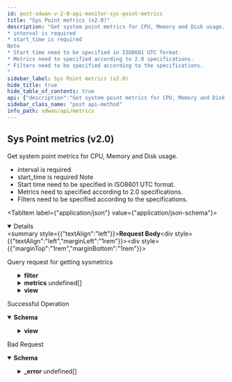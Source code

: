 ```yaml
---
id: post-sdwan-v-2-0-api-monitor-sys-point-metrics
title: "Sys Point metrics (v2.0)"
description: "Get system point metrics for CPU, Memory and Disk usage.
* interval is required
* start_time is required
Note
* Start time need to be specified in ISO8601 UTC format.
* Metrics need to specified according to 2.0 specifications.
* Filters need to be specified according to the specifications.
"
sidebar_label: Sys Point metrics (v2.0)
hide_title: true
hide_table_of_contents: true
api: {"description":"Get system point metrics for CPU, Memory and Disk usage.\n* interval is required\n* start_time is required\nNote\n* Start time need to be specified in ISO8601 UTC format.\n* Metrics need to specified according to 2.0 specifications.\n* Filters need to be specified according to the specifications.\n","operationId":"post-sdwan-v2.0-api-monitor-sys_point_metrics","requestBody":{"content":{"application/json":{"schema":{"properties":{"end_time":{"format":"date","type":"string"},"filter":{"description":"Filter","properties":{"elements":{"description":"Elements","items":{"description":"Elements","type":"string"},"type":"array"},"path":{"description":"Path","items":{"description":"Path","type":"string"},"type":"array"},"site":{"description":"Site","type":"object"},"type":{"description":"Type","type":"string"}}},"interval":{"description":"Interval","enum":["TEN_SEC","ONE_MIN","FIVE_MIN","ONE_HOUR","ONE_DAY"],"type":"string"},"metrics":{"description":"Metrics","items":{"properties":{"series":{"description":"Series","items":{"properties":{"data":{"description":"Data","items":{"properties":{"datapoints":{"description":"Datapoints","items":{"properties":{"duration":{"format":"date-time","type":"string"},"filter_property_id":{"description":"Filter Property Id","type":"string"},"value":{"description":"Value: JsonInclude(content = ALWAYS, contentFilter = classOf[Void], value = ALWAYS, valueFilter = classOf[Void]) ","type":"number"}}},"type":"array"},"statistics":{"description":"Statistics","type":"object"}}},"type":"array"},"interval":{"description":"Interval","type":"string"},"name":{"description":"Name","type":"string"},"unit":{"description":"Unit","type":"string"},"view":{"description":"View","type":"object"}}},"type":"array"}}},"type":"array"},"name":{"description":"Name: Pattern(error = INVALID_FILTER: Schema check failed - Invalid value for param {}, regexp = ^[A-Za-z]+$) ","type":"string"},"start_time":{"format":"date","type":"string"},"view":{"description":"View","properties":{"app_id":{"description":"App Id","type":"string"},"cellular_module_id":{"description":"Cellular Module Id","type":"string"},"direction":{"description":"Direction","enum":["Ingress","Egress"],"type":"string"},"element_id":{"description":"Element Id","type":"string"},"interface_id":{"description":"Interface Id","type":"string"},"path_id":{"description":"Path Id","type":"string"},"path_type":{"description":"Path Type","enum":["public_direct","public_vpn","private_direct","private_vpn","unknown","servicelink"],"type":"string"},"priority":{"description":"Priority","type":"string"},"site_id":{"description":"Site Id","type":"string"},"traffic_type":{"description":"Traffic Type","type":"string"},"waninterface_id":{"description":"Waninterface Id","type":"string"}}}}}}},"description":"Query request for getting sysmetrics"},"responses":{"200":{"content":{"application/json":{"schema":{"properties":{"interval":{"description":"Interval","type":"string"},"metrics":{"description":"Metrics","type":"object"},"start_time":{"format":"date","type":"string"},"view":{"description":"View","properties":{"app_id":{"description":"App Id","type":"string"},"cellular_module_id":{"description":"Cellular Module Id","type":"string"},"direction":{"description":"Direction","enum":["Ingress","Egress"],"type":"string"},"element_id":{"description":"Element Id","type":"string"},"interface_id":{"description":"Interface Id","type":"string"},"path_id":{"description":"Path Id","type":"string"},"path_type":{"description":"Path Type","enum":["public_direct","public_vpn","private_direct","private_vpn","unknown","servicelink"],"type":"string"},"priority":{"description":"Priority","type":"string"},"site_id":{"description":"Site Id","type":"string"},"traffic_type":{"description":"Traffic Type","type":"string"},"waninterface_id":{"description":"Waninterface Id","type":"string"}}}}}}},"description":"Successful Operation"},"400":{"content":{"application/json":{"example":{"value":{"_error":[{"code":"INVALID_REQUEST_ERROR_0001"},{"code":"SCHEMA_MISMATCH"},{"code":"METRIC_NOT_SUPPORTED"},{"code":"FUTURE_TIME_ERROR"}]}},"schema":{"properties":{"_error":{"items":{"properties":{"code":{"type":"string"},"message":{"type":"string"}}},"type":"array"}}}}},"description":"Bad Request"}},"tags":["Metrics"],"method":"post","path":"/sdwan/v2.0/api/monitor/sys_point_metrics","servers":[{"url":"https://api.sase.paloaltonetworks.com"}],"jsonRequestBodyExample":{"end_time":"2022-09-28","filter":{"elements":["string"],"path":["string"],"site":{},"type":"string"},"interval":"TEN_SEC","metrics":[{"series":[{"data":[{"datapoints":[{"duration":"2022-09-28","filter_property_id":"string","value":0}],"statistics":{}}],"interval":"string","name":"string","unit":"string","view":{}}]}],"name":"string","start_time":"2022-09-28","view":{"app_id":"string","cellular_module_id":"string","direction":"Ingress","element_id":"string","interface_id":"string","path_id":"string","path_type":"public_direct","priority":"string","site_id":"string","traffic_type":"string","waninterface_id":"string"}},"info":{"contact":{},"description":"List of APIs used to retrieve SDWAN metrics such as badnwidth utilization, TCP transaction, application health, application performance, LQM, flows, interface & system metrics.","title":"Metrics","version":"Latest"},"postman":{"name":"Sys Point metrics (v2.0)","description":{"content":"Get system point metrics for CPU, Memory and Disk usage.\n* interval is required\n* start_time is required\nNote\n* Start time need to be specified in ISO8601 UTC format.\n* Metrics need to specified according to 2.0 specifications.\n* Filters need to be specified according to the specifications.\n","type":"text/plain"},"url":{"path":["sdwan","v2.0","api","monitor","sys_point_metrics"],"host":["{{baseUrl}}"],"query":[],"variable":[]},"header":[{"key":"Content-Type","value":"application/json"},{"key":"Accept","value":"application/json"}],"method":"POST","body":{"mode":"raw","raw":"\"\"","options":{"raw":{"language":"json"}}}}}
sidebar_class_name: "post api-method"
info_path: sdwan/api/metrics
---
```



## Sys Point metrics (v2.0)



Get system point metrics for CPU, Memory and Disk usage.
* interval is required
* start_time is required
Note
* Start time need to be specified in ISO8601 UTC format.
* Metrics need to specified according to 2.0 specifications.
* Filters need to be specified according to the specifications.


<MimeTabs><TabItem label={"application/json"} value={"application/json-schema"}><details style={{}} data-collapsed={false} open={true}><summary style={{"textAlign":"left"}}><strong>Request Body</strong></summary><div style={{"textAlign":"left","marginLeft":"1rem"}}><div style={{"marginTop":"1rem","marginBottom":"1rem"}}>

Query request for getting sysmetrics

</div></div><ul style={{"marginLeft":"1rem"}}><SchemaItem collapsible={false} name={"end_time"} required={false} schemaDescription={undefined} schemaName={"date"} qualifierMessage={undefined} defaultValue={undefined}></SchemaItem><SchemaItem collapsible={true} className={"schemaItem"}><details style={{}}><summary style={{}}><strong>filter</strong><span style={{"opacity":"0.6"}}> </span></summary><div style={{"marginLeft":"1rem"}}><div style={{"marginTop":".5rem","marginBottom":".5rem"}}>

Filter

</div><SchemaItem collapsible={false} name={"elements"} required={false} schemaDescription={"Elements"} schemaName={"string[]"} qualifierMessage={undefined} defaultValue={undefined}></SchemaItem><SchemaItem collapsible={false} name={"path"} required={false} schemaDescription={"Path"} schemaName={"string[]"} qualifierMessage={undefined} defaultValue={undefined}></SchemaItem><SchemaItem collapsible={false} name={"site"} required={false} schemaDescription={"Site"} schemaName={"object"} qualifierMessage={undefined} defaultValue={undefined}></SchemaItem><SchemaItem collapsible={false} name={"type"} required={false} schemaDescription={"Type"} schemaName={"string"} qualifierMessage={undefined} defaultValue={undefined}></SchemaItem></div></details></SchemaItem><SchemaItem collapsible={false} name={"interval"} required={false} schemaDescription={"Interval"} schemaName={"string"} qualifierMessage={"**Possible values:** [`TEN_SEC`, `ONE_MIN`, `FIVE_MIN`, `ONE_HOUR`, `ONE_DAY`]"} defaultValue={undefined}></SchemaItem><SchemaItem collapsible={true} className={"schemaItem"}><details style={{}}><summary style={{}}><strong>metrics</strong><span style={{"opacity":"0.6"}}> undefined[]</span></summary><div style={{"marginLeft":"1rem"}}><div style={{"marginTop":".5rem","marginBottom":".5rem"}}>

Metrics

</div><SchemaItem collapsible={true} className={"schemaItem"}><details style={{}}><summary style={{}}><strong>series</strong><span style={{"opacity":"0.6"}}> undefined[]</span></summary><div style={{"marginLeft":"1rem"}}><div style={{"marginTop":".5rem","marginBottom":".5rem"}}>

Series

</div><SchemaItem collapsible={true} className={"schemaItem"}><details style={{}}><summary style={{}}><strong>data</strong><span style={{"opacity":"0.6"}}> undefined[]</span></summary><div style={{"marginLeft":"1rem"}}><div style={{"marginTop":".5rem","marginBottom":".5rem"}}>

Data

</div><SchemaItem collapsible={true} className={"schemaItem"}><details style={{}}><summary style={{}}><strong>datapoints</strong><span style={{"opacity":"0.6"}}> undefined[]</span></summary><div style={{"marginLeft":"1rem"}}><div style={{"marginTop":".5rem","marginBottom":".5rem"}}>

Datapoints

</div><SchemaItem collapsible={false} name={"duration"} required={false} schemaDescription={undefined} schemaName={"date-time"} qualifierMessage={undefined} defaultValue={undefined}></SchemaItem><SchemaItem collapsible={false} name={"filter_property_id"} required={false} schemaDescription={"Filter Property Id"} schemaName={"string"} qualifierMessage={undefined} defaultValue={undefined}></SchemaItem><SchemaItem collapsible={false} name={"value"} required={false} schemaDescription={"Value: JsonInclude(content = ALWAYS, contentFilter = classOf[Void], value = ALWAYS, valueFilter = classOf[Void]) "} schemaName={"number"} qualifierMessage={undefined} defaultValue={undefined}></SchemaItem></div></details></SchemaItem><SchemaItem collapsible={false} name={"statistics"} required={false} schemaDescription={"Statistics"} schemaName={"object"} qualifierMessage={undefined} defaultValue={undefined}></SchemaItem></div></details></SchemaItem><SchemaItem collapsible={false} name={"interval"} required={false} schemaDescription={"Interval"} schemaName={"string"} qualifierMessage={undefined} defaultValue={undefined}></SchemaItem><SchemaItem collapsible={false} name={"name"} required={false} schemaDescription={"Name"} schemaName={"string"} qualifierMessage={undefined} defaultValue={undefined}></SchemaItem><SchemaItem collapsible={false} name={"unit"} required={false} schemaDescription={"Unit"} schemaName={"string"} qualifierMessage={undefined} defaultValue={undefined}></SchemaItem><SchemaItem collapsible={false} name={"view"} required={false} schemaDescription={"View"} schemaName={"object"} qualifierMessage={undefined} defaultValue={undefined}></SchemaItem></div></details></SchemaItem></div></details></SchemaItem><SchemaItem collapsible={false} name={"name"} required={false} schemaDescription={"Name: Pattern(error = INVALID_FILTER: Schema check failed - Invalid value for param {}, regexp = ^[A-Za-z]+$) "} schemaName={"string"} qualifierMessage={undefined} defaultValue={undefined}></SchemaItem><SchemaItem collapsible={false} name={"start_time"} required={false} schemaDescription={undefined} schemaName={"date"} qualifierMessage={undefined} defaultValue={undefined}></SchemaItem><SchemaItem collapsible={true} className={"schemaItem"}><details style={{}}><summary style={{}}><strong>view</strong><span style={{"opacity":"0.6"}}> </span></summary><div style={{"marginLeft":"1rem"}}><div style={{"marginTop":".5rem","marginBottom":".5rem"}}>

View

</div><SchemaItem collapsible={false} name={"app_id"} required={false} schemaDescription={"App Id"} schemaName={"string"} qualifierMessage={undefined} defaultValue={undefined}></SchemaItem><SchemaItem collapsible={false} name={"cellular_module_id"} required={false} schemaDescription={"Cellular Module Id"} schemaName={"string"} qualifierMessage={undefined} defaultValue={undefined}></SchemaItem><SchemaItem collapsible={false} name={"direction"} required={false} schemaDescription={"Direction"} schemaName={"string"} qualifierMessage={"**Possible values:** [`Ingress`, `Egress`]"} defaultValue={undefined}></SchemaItem><SchemaItem collapsible={false} name={"element_id"} required={false} schemaDescription={"Element Id"} schemaName={"string"} qualifierMessage={undefined} defaultValue={undefined}></SchemaItem><SchemaItem collapsible={false} name={"interface_id"} required={false} schemaDescription={"Interface Id"} schemaName={"string"} qualifierMessage={undefined} defaultValue={undefined}></SchemaItem><SchemaItem collapsible={false} name={"path_id"} required={false} schemaDescription={"Path Id"} schemaName={"string"} qualifierMessage={undefined} defaultValue={undefined}></SchemaItem><SchemaItem collapsible={false} name={"path_type"} required={false} schemaDescription={"Path Type"} schemaName={"string"} qualifierMessage={"**Possible values:** [`public_direct`, `public_vpn`, `private_direct`, `private_vpn`, `unknown`, `servicelink`]"} defaultValue={undefined}></SchemaItem><SchemaItem collapsible={false} name={"priority"} required={false} schemaDescription={"Priority"} schemaName={"string"} qualifierMessage={undefined} defaultValue={undefined}></SchemaItem><SchemaItem collapsible={false} name={"site_id"} required={false} schemaDescription={"Site Id"} schemaName={"string"} qualifierMessage={undefined} defaultValue={undefined}></SchemaItem><SchemaItem collapsible={false} name={"traffic_type"} required={false} schemaDescription={"Traffic Type"} schemaName={"string"} qualifierMessage={undefined} defaultValue={undefined}></SchemaItem><SchemaItem collapsible={false} name={"waninterface_id"} required={false} schemaDescription={"Waninterface Id"} schemaName={"string"} qualifierMessage={undefined} defaultValue={undefined}></SchemaItem></div></details></SchemaItem></ul></details></TabItem></MimeTabs><div><ApiTabs><TabItem label={"200"} value={"200"}><div>

Successful Operation

</div><div><MimeTabs groupId={"mime-type"}><TabItem label={"application/json"} value={"application/json"}><SchemaTabs groupId={"schema-tabs"}><TabItem label={"Schema"} value={"Schema"}><details style={{}} data-collapsed={false} open={true}><summary style={{"textAlign":"left"}}><strong>Schema</strong></summary><div style={{"textAlign":"left","marginLeft":"1rem"}}></div><ul style={{"marginLeft":"1rem"}}><SchemaItem collapsible={false} name={"interval"} required={false} schemaDescription={"Interval"} schemaName={"string"} qualifierMessage={undefined} defaultValue={undefined}></SchemaItem><SchemaItem collapsible={false} name={"metrics"} required={false} schemaDescription={"Metrics"} schemaName={"object"} qualifierMessage={undefined} defaultValue={undefined}></SchemaItem><SchemaItem collapsible={false} name={"start_time"} required={false} schemaDescription={undefined} schemaName={"date"} qualifierMessage={undefined} defaultValue={undefined}></SchemaItem><SchemaItem collapsible={true} className={"schemaItem"}><details style={{}}><summary style={{}}><strong>view</strong><span style={{"opacity":"0.6"}}> </span></summary><div style={{"marginLeft":"1rem"}}><div style={{"marginTop":".5rem","marginBottom":".5rem"}}>

View

</div><SchemaItem collapsible={false} name={"app_id"} required={false} schemaDescription={"App Id"} schemaName={"string"} qualifierMessage={undefined} defaultValue={undefined}></SchemaItem><SchemaItem collapsible={false} name={"cellular_module_id"} required={false} schemaDescription={"Cellular Module Id"} schemaName={"string"} qualifierMessage={undefined} defaultValue={undefined}></SchemaItem><SchemaItem collapsible={false} name={"direction"} required={false} schemaDescription={"Direction"} schemaName={"string"} qualifierMessage={"**Possible values:** [`Ingress`, `Egress`]"} defaultValue={undefined}></SchemaItem><SchemaItem collapsible={false} name={"element_id"} required={false} schemaDescription={"Element Id"} schemaName={"string"} qualifierMessage={undefined} defaultValue={undefined}></SchemaItem><SchemaItem collapsible={false} name={"interface_id"} required={false} schemaDescription={"Interface Id"} schemaName={"string"} qualifierMessage={undefined} defaultValue={undefined}></SchemaItem><SchemaItem collapsible={false} name={"path_id"} required={false} schemaDescription={"Path Id"} schemaName={"string"} qualifierMessage={undefined} defaultValue={undefined}></SchemaItem><SchemaItem collapsible={false} name={"path_type"} required={false} schemaDescription={"Path Type"} schemaName={"string"} qualifierMessage={"**Possible values:** [`public_direct`, `public_vpn`, `private_direct`, `private_vpn`, `unknown`, `servicelink`]"} defaultValue={undefined}></SchemaItem><SchemaItem collapsible={false} name={"priority"} required={false} schemaDescription={"Priority"} schemaName={"string"} qualifierMessage={undefined} defaultValue={undefined}></SchemaItem><SchemaItem collapsible={false} name={"site_id"} required={false} schemaDescription={"Site Id"} schemaName={"string"} qualifierMessage={undefined} defaultValue={undefined}></SchemaItem><SchemaItem collapsible={false} name={"traffic_type"} required={false} schemaDescription={"Traffic Type"} schemaName={"string"} qualifierMessage={undefined} defaultValue={undefined}></SchemaItem><SchemaItem collapsible={false} name={"waninterface_id"} required={false} schemaDescription={"Waninterface Id"} schemaName={"string"} qualifierMessage={undefined} defaultValue={undefined}></SchemaItem></div></details></SchemaItem></ul></details></TabItem><TabItem label={"Example (from schema)"} value={"Example (from schema)"}><ResponseSamples responseExample={"{\n  \"interval\": \"string\",\n  \"metrics\": {},\n  \"start_time\": \"2022-09-28\",\n  \"view\": {\n    \"app_id\": \"string\",\n    \"cellular_module_id\": \"string\",\n    \"direction\": \"Ingress\",\n    \"element_id\": \"string\",\n    \"interface_id\": \"string\",\n    \"path_id\": \"string\",\n    \"path_type\": \"public_direct\",\n    \"priority\": \"string\",\n    \"site_id\": \"string\",\n    \"traffic_type\": \"string\",\n    \"waninterface_id\": \"string\"\n  }\n}"} language={"json"}></ResponseSamples></TabItem></SchemaTabs></TabItem></MimeTabs></div></TabItem><TabItem label={"400"} value={"400"}><div>

Bad Request

</div><div><MimeTabs groupId={"mime-type"}><TabItem label={"application/json"} value={"application/json"}><SchemaTabs groupId={"schema-tabs"}><TabItem label={"Schema"} value={"Schema"}><details style={{}} data-collapsed={false} open={true}><summary style={{"textAlign":"left"}}><strong>Schema</strong></summary><div style={{"textAlign":"left","marginLeft":"1rem"}}></div><ul style={{"marginLeft":"1rem"}}><SchemaItem collapsible={true} className={"schemaItem"}><details style={{}}><summary style={{}}><strong>_error</strong><span style={{"opacity":"0.6"}}> undefined[]</span></summary><div style={{"marginLeft":"1rem"}}><SchemaItem collapsible={false} name={"code"} required={false} schemaDescription={undefined} schemaName={"string"} qualifierMessage={undefined} defaultValue={undefined}></SchemaItem><SchemaItem collapsible={false} name={"message"} required={false} schemaDescription={undefined} schemaName={"string"} qualifierMessage={undefined} defaultValue={undefined}></SchemaItem></div></details></SchemaItem></ul></details></TabItem><TabItem label={"Example (from schema)"} value={"Example (from schema)"}><ResponseSamples responseExample={"{\n  \"_error\": [\n    {\n      \"code\": \"string\",\n      \"message\": \"string\"\n    }\n  ]\n}"} language={"json"}></ResponseSamples></TabItem><TabItem label={"Example"} value={"Example"}><ResponseSamples responseExample={"{\n  \"value\": {\n    \"_error\": [\n      {\n        \"code\": \"INVALID_REQUEST_ERROR_0001\"\n      },\n      {\n        \"code\": \"SCHEMA_MISMATCH\"\n      },\n      {\n        \"code\": \"METRIC_NOT_SUPPORTED\"\n      },\n      {\n        \"code\": \"FUTURE_TIME_ERROR\"\n      }\n    ]\n  }\n}"} language={"json"}></ResponseSamples></TabItem></SchemaTabs></TabItem></MimeTabs></div></TabItem></ApiTabs></div>
      